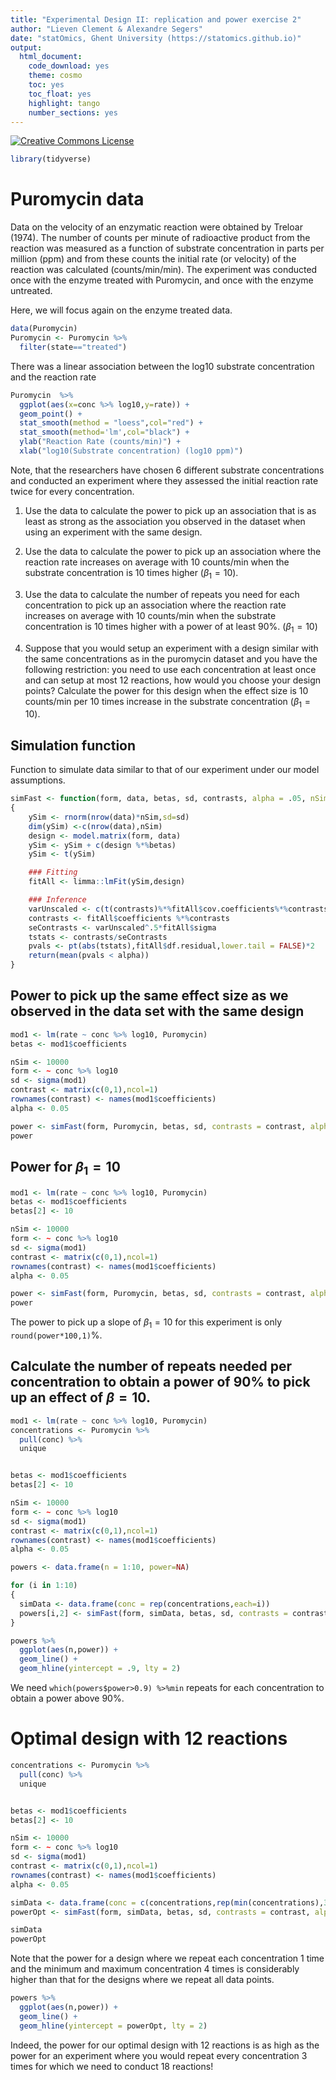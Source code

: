 ```yaml
---
title: "Experimental Design II: replication and power exercise 2"
author: "Lieven Clement & Alexandre Segers"
date: "statOmics, Ghent University (https://statomics.github.io)"
output:
  html_document:
    code_download: yes
    theme: cosmo
    toc: yes
    toc_float: yes
    highlight: tango
    number_sections: yes
---
```


<a rel="license" href="https://creativecommons.org/licenses/by-nc-sa/4.0"><img alt="Creative Commons License" style="border-width:0" src="https://i.creativecommons.org/l/by-nc-sa/4.0/88x31.png" /></a>

```r
library(tidyverse)
```

# Puromycin data

Data on the velocity of an enzymatic reaction were obtained by Treloar (1974).
The number of counts per minute of radioactive product from the reaction was measured as a function of substrate concentration in parts per million (ppm) and from these counts the initial rate (or velocity) of the reaction was calculated (counts/min/min).  The experiment was conducted once with the enzyme treated with Puromycin, and once with the enzyme untreated.

Here, we will focus again on the enzyme treated data.

```r
data(Puromycin)
Puromycin <- Puromycin %>%
  filter(state=="treated")
```

There was a linear association between the log10 substrate concentration and the reaction rate


```r
Puromycin  %>%
  ggplot(aes(x=conc %>% log10,y=rate)) +
  geom_point() +
  stat_smooth(method = "loess",col="red") +
  stat_smooth(method='lm',col="black") +
  ylab("Reaction Rate (counts/min)") +
  xlab("log10(Substrate concentration) (log10 ppm)")
```

Note, that the researchers have chosen 6 different substrate concentrations and conducted an experiment where they assessed the initial reaction rate twice for every concentration.

1. Use the data to calculate the power to pick up an association that is as least as strong as the association you observed in the dataset when using an experiment with the same design.

2. Use the data to calculate the power to pick up an association where the reaction rate increases on average with 10 counts/min when the substrate concentration is 10 times higher ($\beta_1=10$).

3. Use the data to calculate the number of repeats you need for each concentration to pick up an association where the reaction rate increases on average with 10 counts/min when the substrate concentration is 10 times higher with a power of at least 90%. ($\beta_1=10$)

4. Suppose that you would setup an experiment with a design similar with the same concentrations as in the puromycin dataset and you have the following restriction: you need to use each concentration at least once and can setup at most 12 reactions, how would you choose your design points? Calculate the power for this design when the effect size is 10 counts/min per 10 times increase in the substrate concentration ($\beta_1=10$).

## Simulation function

Function to simulate data similar to that of our experiment under our model assumptions.

```r
simFast <- function(form, data, betas, sd, contrasts, alpha = .05, nSim = 10000)
{
    ySim <- rnorm(nrow(data)*nSim,sd=sd)
    dim(ySim) <-c(nrow(data),nSim)
    design <- model.matrix(form, data)
    ySim <- ySim + c(design %*%betas)
    ySim <- t(ySim)

    ### Fitting
    fitAll <- limma::lmFit(ySim,design)

    ### Inference
    varUnscaled <- c(t(contrasts)%*%fitAll$cov.coefficients%*%contrasts)
    contrasts <- fitAll$coefficients %*%contrasts
    seContrasts <- varUnscaled^.5*fitAll$sigma
    tstats <- contrasts/seContrasts
    pvals <- pt(abs(tstats),fitAll$df.residual,lower.tail = FALSE)*2
    return(mean(pvals < alpha))
}
```

## Power to pick up the same effect size as we observed in the data set with the same design

```r
mod1 <- lm(rate ~ conc %>% log10, Puromycin)
betas <- mod1$coefficients

nSim <- 10000
form <- ~ conc %>% log10
sd <- sigma(mod1)
contrast <- matrix(c(0,1),ncol=1)
rownames(contrast) <- names(mod1$coefficients)
alpha <- 0.05

power <- simFast(form, Puromycin, betas, sd, contrasts = contrast, alpha = alpha, nSim = nSim)
power
```

## Power for $\beta_1=10$

```r
mod1 <- lm(rate ~ conc %>% log10, Puromycin)
betas <- mod1$coefficients
betas[2] <- 10

nSim <- 10000
form <- ~ conc %>% log10
sd <- sigma(mod1)
contrast <- matrix(c(0,1),ncol=1)
rownames(contrast) <- names(mod1$coefficients)
alpha <- 0.05

power <- simFast(form, Puromycin, betas, sd, contrasts = contrast, alpha = alpha, nSim = nSim)
power
```

The power to pick up a slope of $\beta_1=10$ for this experiment is only
`round(power*100,1)`%.

## Calculate the number of repeats needed per concentration to obtain a power of 90% to pick up an effect of $\beta=10$.


```r
mod1 <- lm(rate ~ conc %>% log10, Puromycin)
concentrations <- Puromycin %>%
  pull(conc) %>%
  unique


betas <- mod1$coefficients
betas[2] <- 10

nSim <- 10000
form <- ~ conc %>% log10
sd <- sigma(mod1)
contrast <- matrix(c(0,1),ncol=1)
rownames(contrast) <- names(mod1$coefficients)
alpha <- 0.05

powers <- data.frame(n = 1:10, power=NA)

for (i in 1:10)
{
  simData <- data.frame(conc = rep(concentrations,each=i))
  powers[i,2] <- simFast(form, simData, betas, sd, contrasts = contrast, alpha = alpha, nSim = nSim)
}

powers %>%
  ggplot(aes(n,power)) +
  geom_line() +
  geom_hline(yintercept = .9, lty = 2)
```
We need `which(powers$power>0.9) %>%min` repeats for each concentration to
obtain a power above 90%.

# Optimal design with 12 reactions

```r
concentrations <- Puromycin %>%
  pull(conc) %>%
  unique


betas <- mod1$coefficients
betas[2] <- 10

nSim <- 10000
form <- ~ conc %>% log10
sd <- sigma(mod1)
contrast <- matrix(c(0,1),ncol=1)
rownames(contrast) <- names(mod1$coefficients)
alpha <- 0.05

simData <- data.frame(conc = c(concentrations,rep(min(concentrations),3),rep(max(concentrations),3)))
powerOpt <- simFast(form, simData, betas, sd, contrasts = contrast, alpha = alpha, nSim = nSim)

simData
powerOpt
```

Note that the power for a design where we repeat each concentration 1 time and
the minimum and maximum concentration 4 times is considerably higher than that
for the designs where we repeat all data points.

```r
powers %>%
  ggplot(aes(n,power)) +
  geom_line() +
  geom_hline(yintercept = powerOpt, lty = 2)
```
Indeed, the power for our optimal design with 12 reactions is as high as the
power for an experiment where you would repeat every concentration 3 times for
which we need to conduct 18 reactions!
